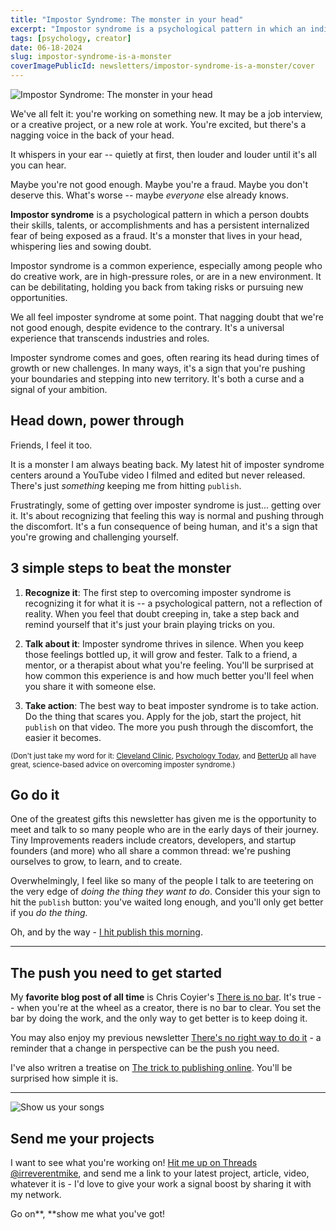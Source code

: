 ```yaml
---
title: "Impostor Syndrome: The monster in your head"
excerpt: "Impostor syndrome is a psychological pattern in which an individual doubts their skills, talents, or accomplishments and has a persistent internalized fear of being exposed as a fraud."
tags: [psychology, creator]
date: 06-18-2024
slug: impostor-syndrome-is-a-monster
coverImagePublicId: newsletters/impostor-syndrome-is-a-monster/cover
---
```


<Image
  publicId="newsletters/impostor-syndrome-is-a-monster/cover"
  alt="Impostor Syndrome: The monster in your head"
/>

We've all felt it: you're working on something new. It may be a job interview, or a creative project, or a new role at work. You're excited, but there's a nagging voice in the back of your head.

It whispers in your ear -- quietly at first, then louder and louder until it's all you can hear.

Maybe you're not good enough. Maybe you're a fraud. Maybe you don't deserve this. What's worse -- maybe _everyone_ else already knows.

**Impostor syndrome** is a psychological pattern in which a person doubts their skills, talents, or accomplishments and has a persistent internalized fear of being exposed as a fraud. It's a monster that lives in your head, whispering lies and sowing doubt.

Impostor syndrome is a common experience, especially among people who do creative work, are in high-pressure roles, or are in a new environment. It can be debilitating, holding you back from taking risks or pursuing new opportunities.

We all feel imposter syndrome at some point. That nagging doubt that we're not good enough, despite evidence to the contrary. It's a universal experience that transcends industries and roles.

Imposter syndrome comes and goes, often rearing its head during times of growth or new challenges. In many ways, it's a sign that you're pushing your boundaries and stepping into new territory. It's both a curse and a signal of your ambition.


## Head down, power through

Friends, I feel it too.

It is a monster I am always beating back. My latest hit of imposter syndrome centers around a YouTube video I filmed and edited but never released. There's just _something_ keeping me from hitting `publish`.

Frustratingly, some of getting over imposter syndrome is just... getting over it. It's about recognizing that feeling this way is normal and pushing through the discomfort. It's a fun consequence of being human, and it's a sign that you're growing and challenging yourself.

## 3 simple steps to beat the monster

1. **Recognize it**: The first step to overcoming imposter syndrome is recognizing it for what it is -- a psychological pattern, not a reflection of reality. When you feel that doubt creeping in, take a step back and remind yourself that it's just your brain playing tricks on you.

2. **Talk about it**: Imposter syndrome thrives in silence. When you keep those feelings bottled up, it will grow and fester. Talk to a friend, a mentor, or a therapist about what you're feeling. You'll be surprised at how common this experience is and how much better you'll feel when you share it with someone else.

3. **Take action**: The best way to beat imposter syndrome is to take action. Do the thing that scares you. Apply for the job, start the project, hit `publish` on that video. The more you push through the discomfort, the easier it becomes.

<small>

(Don't just take my word for it: [Cleveland Clinic](https://health.clevelandclinic.org/a-psychologist-explains-how-to-deal-with-imposter-syndrome), [Psychology Today](https://www.psychologytoday.com/us/blog/neuroscience-in-everyday-life/202308/overcoming-imposter-syndrome-6-evidence-based-strategies), and [BetterUp](https://www.betterup.com/blog/what-is-imposter-syndrome-and-how-to-avoid-it) all have great, science-based advice on overcoming imposter syndrome.)

</small>

## Go do it

One of the greatest gifts this newsletter has given me is the opportunity to meet and talk to so many people who are in the early days of their journey. Tiny Improvements readers include creators, developers, and startup founders (and more) who all share a common thread: we're pushing ourselves to grow, to learn, and to create.

Overwhelmingly, I feel like so many of the people I talk to are teetering on the very edge of _doing the thing they want to do_. Consider this your sign to hit the `publish` button: you've waited long enough, and you'll only get better if you _do the thing._

Oh, and by the way - [I hit publish this morning](https://youtu.be/Q7ZMlgbrZxQ).

---

## The push you need to get started

My **favorite blog post of all time** is Chris Coyier's [There is no bar](https://chriscoyier.net/2022/06/27/there-is-no-bar/). It's true -- when you're at the wheel as a creator, there is no bar to clear. You set the bar by doing the work, and the only way to get better is to keep doing it.

You may also enjoy my previous newsletter [There's no right way to do it](https://mikebifulco.com/newsletter/no-right-way-to-do-it) - a reminder that a change in perspective can be the push you need.

I've also writren a treatise on [The trick to publishing online](https://mikebifulco.com/newsletter/today-is-your-day-to-start). You'll be surprised how simple it is.

---

<Image
  publicId="newsletters/impostor-syndrome-is-a-monster/show-us-your-songs"
  alt="Show us your songs"
/>

## Send me your projects

I want to see what you're working on! [Hit me up on Threads @irreverentmike](https://threads.net/@irreverentmike), and send me a link to your latest project, article, video, whatever it is - I'd love to give your work a signal boost by sharing it with my network.

Go on**, **show me what you've got!
